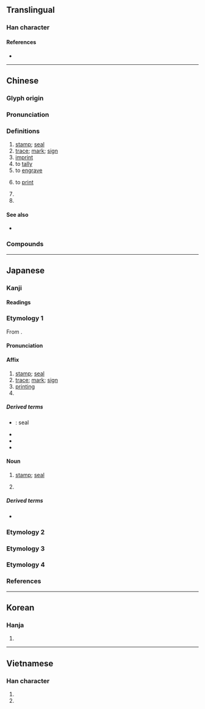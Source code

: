 {{also|ер|EP|ep|èp}}
{{character info/new}}
==Translingual==
{{stroke order|strokes=6}}

===Han character===
{{Han char|rn=26|rad=卩|as=04|sn=6|four=77720|canj=HPSL|ids=⿰𠀉卩,⿻卬一}}

====References====
* {{Han ref|kx=0159.100|dkj=02848|dj=0363.160|hdz=10312.020|uh=5370|ud=21360|bh=A64C|bd=42572}}

----

==Chinese==
{{zh-forms}}

===Glyph origin===
{{Han etyl}}

===Pronunciation===
{{zh-pron
|m=yìn,er=y
|c=jan3,ngan3
|h=pfs=yin/yang;gd=in4
|h_note=yin - literary; yang - vernacular
|md=éng
|mn=ìn
|mn-t=ing3
|w=2in
|mc=y
|oc=y
|cat=n,v,pn
}}

===Definitions===
{{zh-hanzi}}

# [[stamp]]; [[seal]]
# [[trace]]; [[mark]]; [[sign]]
# [[imprint]]
# to [[tally]]
# to [[engrave]]
# {{lb|zh|computing}} to [[print]]
# {{zh-abbrev|印度|[[India]]}}
# {{zh-abbrev|印度尼西亞|[[Indonesia]]}}

====See also====
* {{zh-l|痕}}

===Compounds===
{{zh-der|印把子|印版|印本|印鼻|印材|印次|印第安人|印度|印度教|印度尼西亞|印發|印盒|印痕|印花|印記|印跡|印鑑|印尼|印泥|印鈕|印紐|印譜|印染|印色|印數|印刷|印台|印堂|印璽|印匣|印相|印相紙|印象|印信|印行|印油|印張|印章|印證|印製|印子|三法印|不准翻印|付印|佛印|佩印|免冠解印|凸版印刷|凹版印刷|刊印|列印|列印機|初印本|刷印|刻印|刻板印象|刻版印書|印串|印人傳|印像紙|印光大師|印刷品|印刷廠|印刷機|印刷術|印刷電路|印刷體|印加人|印加帝國|印加文明|印可|印合|印囊|印子錢|印床|印度半島|印度哲學|印度支那|印度河|印度法系|印度洋|印度綢|印度黃檀|印文|印曹|印板兒|印模|印檢|印歐民族|印歐語系|印池|印相箱|印石|印窠|印結|印綬|印纍綬若|印臺|印花布|印花稅|印花稅票|印表機|印規|印象主義|印象批評|印象派|印鋪|印鑑鑑定|印章學|印香|印魚|堂印|大手印|套印|套印版畫|子母印|孔版印刷|官印|封印|將印|小印|平版印刷|彩印|影印|影印本|影印機|心印|心心相印|快印|戳印|手印|打印|打印子|打印臺|打金印|打香印|抽印|拇印|拓印|拿印把兒|指印|捺印|掌印|排印|掛印懸牌|掛印而逃|搭印|摘印|摹印|擴印|放印子錢|木刻水印|木版印刷|朱印本|東印度|水印|沖印|油印|油印機|治印|法印|洗印|漢印|烙印|烙鐵印兒|無印良品|爪印|牌印|牙印子|璽印文字|用印|疊印|盜印|監印|相印|相印法|石印|石印本|石版印刷|私印|穿帶印|立體印刷|符印|納土獻印|結印|絹印|編印|縮印|翻印|脣印|腳印|膠印|膠版印刷|芙蓉月印|花押印|蓋印|血印|複印|複印品|複印機|西印度|試印券|轉印|轉印紙|重印|金印|金印如斗|鉛印|銅印|鋼印|鑑藏印|鑑賞印|開印|雕版印刷|面月印記|飛鴻印雪|香印|鵲印}}

{{zh-cat|Elementary}}

----

==Japanese==

===Kanji===
{{ja-kanji|grade=4|rs=卩04}}

====Readings====
{{ja-readings
|goon=いん
|kanon=いん
|kun=しるし-
}}

===Etymology 1===
{{ja-kanjitab|いん|yomi=on}}
From {{der|ja|ltc|sort=いん|-}} {{ltc-l|印}}.

====Pronunciation====
{{ja-pron|いん|acc=1|acc_ref=DJR|y=on}}

====Affix====
{{ja-pos|affix|いん}}

# [[stamp]]; [[seal]]
# [[trace]]; [[mark]]; [[sign]]
# [[printing]]
# {{short for|印度||[[India]]|lang=ja|tr=Indo}}

=====Derived terms=====
{{der-top}}
* {{ja-r|封印|ふういん}}: seal
* {{ja-r|印パ|いんパ}}
* {{ja-r|中印|ちゅういん}}
* {{ja-r|日印|にち.いん}}
{{der-bottom}}

====Noun====
{{ja-noun|いん}}

# [[stamp]]; [[seal]]
# {{lb|ja|Buddhism}} {{rfdef|ja}}

=====Derived terms=====
* {{ja-r|印する|いんする}}

===Etymology 2===
{{ja-kanjitab|しるし|yomi=k}}
{{ja-see|しるし}}

===Etymology 3===
{{ja-kanjitab|じるし|yomi=k}}
{{ja-see|じるし}}

===Etymology 4===
{{ja-kanjitab|かね|yomi=k}}
{{ja-see|かね}}
===References===
<references/>

----

==Korean==

===Hanja===
{{ko-hanja|hangeul=인|mr=in}}

# {{defn|lang=ko|sort=卩04}}

----

==Vietnamese==

===Han character===
{{vi-hantu|[[ấn]], [[in]], [[ắng]]|rs=卩04}}

# {{han tu form of|ấn|to [[press]]}}
# {{han tu form of|in|to [[print]]}}